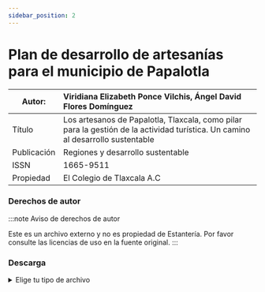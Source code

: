 ```yaml
---
sidebar_position: 2
---
```

# Plan de desarrollo de artesanías para el municipio de Papalotla

|Autor:|Viridiana Elizabeth Ponce Vilchis, Ángel David Flores Domínguez|
|--|:--|
|Título|Los artesanos de Papalotla, Tlaxcala, como pilar para la gestión de la actividad turística. Un camino al desarrollo sustentable|
|Publicación|Regiones y desarrollo sustentable|
|ISSN|1665-9511|
|Propiedad|El Colegio de Tlaxcala A.C|

### Derechos de autor

:::note Aviso de derechos de autor

Este es un archivo externo y no es propiedad de Estantería. Por favor consulte las licencias de uso en la fuente original.
:::

### Descarga
<details>
  <summary>Elige tu tipo de archivo</summary>
    <div>
        <a href="https://estanteriadigitalpapalotla.s3.us-east-2.amazonaws.com/EstanteriaDigitalDePapalotla/Planes+de+desarrollo/Plan-Desarrollo-Artesanos.pdf"> 📥 Los artesanos de Papalotla, Tlaxcala, como pilar para la gestión de la actividad turística. Un camino al desarrollo sustentable (PDF)</a>
        </div>
</details>
